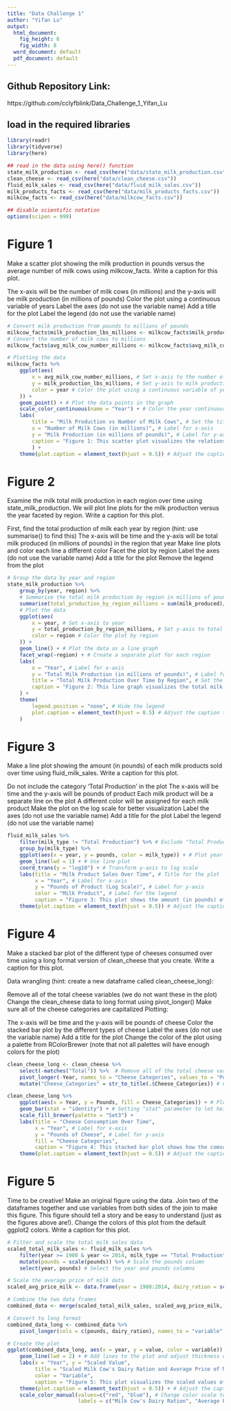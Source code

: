 ```yaml
---
title: "Data Challenge 1"
author: "Yifan Lu"
output:
  html_document:
    fig_height: 6
    fig_width: 8
  word_document: default
  pdf_document: default
---
```

## Github Repository Link:
https://github.com/cclyfblink/Data_Challenge_1_Yifan_Lu

## load in the required libraries 

```r
library(readr)
library(tidyverse)
library(here)

## read in the data using here() function
state_milk_production <- read_csv(here("data/state_milk_production.csv"))
clean_cheese <- read_csv(here("data/clean_cheese.csv"))
fluid_milk_sales <- read_csv(here("data/fluid_milk_sales.csv"))
milk_products_facts <- read_csv(here("data/milk_products_facts.csv"))
milkcow_facts <- read_csv(here("data/milkcow_facts.csv"))

## disable scientific notation
options(scipen = 999)
```
# Figure 1
Make a scatter plot showing the milk production in pounds versus the average number of milk cows using milkcow_facts. Write a caption for this plot.

The x-axis will be the number of milk cows (in millions) and the y-axis will be milk production (in millions of pounds)
Color the plot using a continuous variable of years
Label the axes (do not use the variable name)
Add a title for the plot
Label the legend (do not use the variable name)
```r
# Convert milk production from pounds to millions of pounds
milkcow_facts$milk_production_lbs_millions <- milkcow_facts$milk_production_lbs / 1e6
# Convert the number of milk cows to millions
milkcow_facts$avg_milk_cow_number_millions <- milkcow_facts$avg_milk_cow_number / 1e6

# Plotting the data
milkcow_facts %>%
    ggplot(aes(
        x = avg_milk_cow_number_millions, # Set x-axis to the number of milk cows (in millions)
        y = milk_production_lbs_millions, # Set y-axis to milk production (in millions of pounds)
        color = year # Color the plot using a continuous variable of years 
    )) +  
    geom_point() + # Plot the data points in the graph
    scale_color_continuous(name = "Year") + # Color the year continuously
    labs(
        title = "Milk Production vs Number of Milk Cows", # Set the title of the plot
        x = "Number of Milk Cows (in millions)", # Label for x-axis
        y = "Milk Production (in millions of pounds)", # Label for y-axis
        caption = "Figure 1: This scatter plot visualizes the relationship between the number of milk cows\n and milk production over time. Each point represents a year, with its position\n determined by the number of milk cows (x-axis) and total milk production (y-axis) \n for that year. The color of each point corresponds to the specific year." # Caption for the plot
        ) +
    theme(plot.caption = element_text(hjust = 0.5)) # Adjust the caption to middle

```

# Figure 2
Examine the milk total milk production in each region over time using state_milk_production. We will plot line plots for the milk production versus the year faceted by region. Write a caption for this plot.

First, find the total production of milk each year by region (hint: use summarise() to find this)
The x-axis will be time and the y-axis will be total milk produced (in millions of pounds) in the region that year
Make line plots and color each line a different color
Facet the plot by region
Label the axes (do not use the variable name)
Add a title for the plot
Remove the legend from the plot
```r
# Group the data by year and region
state_milk_production %>%
    group_by(year, region) %>%
    # Summarise the total milk production by region in millions of pounds
    summarise(total_production_by_region_millions = sum(milk_produced)/ 1e6) %>%
    # Plot the data
    ggplot(aes(
        x = year, # Set x-axis to year
        y = total_production_by_region_millions, # Set y-axis to total milk production by region in millions of pounds
        color = region # Color the plot by region
    )) +
    geom_line() + # Plot the data as a line graph
    facet_wrap(~region) + # Create a separate plot for each region
    labs(
        x = "Year", # Label for x-axis
        y = "Total Milk Production (in millions of pounds)", # Label for y-axis
        title = "Total Milk Production Over Time by Region", # Set the title of the plot
        caption = "Figure 2: This line graph visualizes the total milk production over time by region.\n Each line represents a region, with its position determined by the year (x-axis) \nand the total milk production in that region (y-axis). The color of each line corresponds \nto a specific region. The graph is faceted by region, meaning there is a separate \nplot for each region. This allows for easy comparison of milk production trends across regions." # Caption for the plot
    ) +
    theme(
        legend.position = "none", # Hide the legend
        plot.caption = element_text(hjust = 0.5) # Adjust the caption to middle
    )
```

# Figure 3
Make a line plot showing the amount (in pounds) of each milk products sold over time using fluid_milk_sales. Write a caption for this plot.

Do not include the category ‘Total Production’ in the plot
The x-axis will be time and the y-axis will be pounds of product
Each milk product will be a separate line on the plot
A different color will be assigned for each milk product
Make the plot on the log scale for better visualization
Label the axes (do not use the variable name)
Add a title for the plot
Label the legend (do not use the variable name)

```r
fluid_milk_sales %>% 
    filter(milk_type != "Total Production") %>% # Exclude "Total Production" category
    group_by(milk_type) %>%
    ggplot(aes(x = year, y = pounds, color = milk_type)) + # Plot year on x-axis and pounds on y-axis, color by milk type
    geom_line(lwd = 1) + # Use line plot
    coord_trans(y = "log10") + # Transform y-axis to log scale
    labs(title = "Milk Product Sales Over Time", # Title for the plot
         x = "Year", # Label for x-axis
         y = "Pounds of Product (Log Scale)", # Label for y-axis
         color = "Milk Product", # Label for the legend
         caption = "Figure 3: This plot shows the amount (in pounds) of each milk product sold over time.\n Each milk product is represented by a separate line on the plot.\n The plot is on a log scale for better visualization.") +
    theme(plot.caption = element_text(hjust = 0.5)) # Adjust the caption to middle
```

# Figure 4
Make a stacked bar plot of the different type of cheeses consumed over time using a long format version of clean_cheese that you create. Write a caption for this plot.

Data wrangling (hint: create a new dataframe called clean_cheese_long):

Remove all of the total cheese variables (we do not want these in the plot)
Change the clean_cheese data to long format using pivot_longer()
Make sure all of the cheese categories are capitalized
Plotting:

The x-axis will be time and the y-axis will be pounds of cheese
Color the stacked bar plot by the different types of cheese
Label the axes (do not use the variable name)
Add a title for the plot
Change the color of the plot using a palette from RColorBrewer (note that not all palettes will have enough colors for the plot)

```r
clean_cheese_long <- clean_cheese %>%
    select(-matches("Total")) %>%  # Remove all of the total cheese variables
    pivot_longer(-Year, names_to = "Cheese_Categories", values_to = "Pounds") %>% # Convert the data to longer format
    mutate("Cheese_Categories" = str_to_title(.$Cheese_Categories)) # Capitalize cheese categories

clean_cheese_long %>%
    ggplot(aes(x = Year, y = Pounds, fill = Cheese_Categories)) + # Plot year on x-axis and pounds on y-axis, color by cheese categories
    geom_bar(stat = "identity") + # Setting "stat" parameter to let height of each bar represent value in the data
    scale_fill_brewer(palette = "Set3") +
    labs(title = "Cheese Consumption Over Time",
         x = "Year", # Label for x-axis
         y = "Pounds of Cheese", # Label for y-axis
         fill = "Cheese Categories",
         caption = "Figure 4: This stacked bar plot shows how the comsumption of different categories of \n cheese changes over time. Each bar represents a year. And each sub-bars \n are colored according to their cheese categories.")  +
    theme(plot.caption = element_text(hjust = 0.5)) # Adjust the caption to middle
```

# Figure 5
Time to be creative! Make an original figure using the data. Join two of the dataframes together and use variables from both sides of the join to make this figure. This figure should tell a story and be easy to understand (just as the figures above are!). Change the colors of this plot from the default ggplot2 colors. Write a caption for this plot.

```r
# Filter and scale the total milk sales data
scaled_total_milk_sales <- fluid_milk_sales %>%
    filter(year >= 1980 & year <= 2014, milk_type == "Total Production") %>% # Filter data for years 1980 to 2014 and for total production
    mutate(pounds = scale(pounds)) %>% # Scale the pounds column
    select(year, pounds) # Select the year and pounds columns

# Scale the average price of milk data
scaled_avg_price_milk <- data.frame(year = 1980:2014, dairy_ration = scale(milkcow_facts$dairy_ration))

# Combine the two data frames
combined_data <- merge(scaled_total_milk_sales, scaled_avg_price_milk, by = "year")

# Convert to long format
combined_data_long <- combined_data %>%
    pivot_longer(cols = c(pounds, dairy_ration), names_to = "variable", values_to = "value") # Pivot the data to long format

# Create the plot
ggplot(combined_data_long, aes(x = year, y = value, color = variable)) +
    geom_line(lwd = 2) + # Add lines to the plot and adjust thickness of the line
    labs(x = "Year", y = "Scaled Value",
         title = "Scaled Milk Cow's Dairy Ration and Average Price of Milk Over Time",
         color = "Variable",
         caption = "Figure 5: This plot visualizes the scaled values of Milk Cow's Dairy Ration and \n Average Price of Milk from 1980 to 2014. The values are scaled for better comparison. \n The Milk Cow's Dairy Ration is colored in red and the Average Price of Milk is colored in blue.  \nThe x-axis represents the year, and the y-axis represents the scaled values.") + # Add a caption to the plot
    theme(plot.caption = element_text(hjust = 0.5)) + # Adjust the caption to middle
    scale_color_manual(values=c("red", "blue"), # Change color scale to red and blue 
                       labels = c("Milk Cow's Dairy Ration", "Average Price of Milk")) 
```

